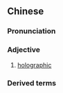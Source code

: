 ==Chinese==
{{zh-forms}}

===Pronunciation===
{{zh-pron
|m=quán息
|cat=a
}}

===Adjective===
{{zh-adj}}

# {{lb|zh|attributive}} [[holographic]]

===Derived terms===
{{zh-der|全息圖|全息照相}}